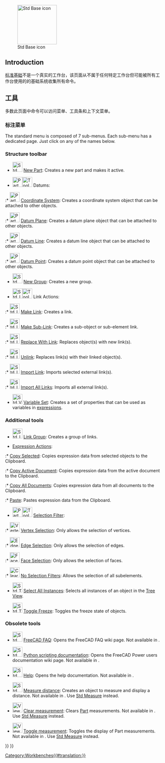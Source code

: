 <languages/>

{{Docnav
|[[Workbenches|Workbenches]]
|[[Assembly_Workbench|Assembly Workbench]]
|IconL=
|IconR=Workbench_Assembly.svg
}}

[[Image:Freecad.svg|thumb|128px|Std Base icon]]

{{TOCright}}

==Introduction==

<div class="mw-translate-fuzzy">
[[Std_Base/zh-hans|标准基础]]不是一个真实的工作台，该页面从不属于任何特定工作台但可能被所有工作台使用的的基础系统收集所有命令。
</div>

<span id="Tools"></span>
<div class="mw-translate-fuzzy">
== 工具 ==
</div>

<div class="mw-translate-fuzzy">
多数此页面中命令可以访问菜单、工具条和上下文菜单。
</div>

<span id="Standard_menu"></span>
<div class="mw-translate-fuzzy">
=== 标注菜单 ===
</div>

The standard menu is composed of 7 sub-menus. Each sub-menu has a dedicated page. Just click on any of the names below.

<!--Please keep info below synchronized with Std_Base, Standard_Menu, Std_File_Menu etc.-->
{{StdMenu
|
[[Std_File_Menu|File]]
&nbsp;&nbsp;&nbsp;
[[Std_Edit_Menu|Edit]]
&nbsp;&nbsp;&nbsp;
[[Std_View_Menu|View]]
&nbsp;&nbsp;&nbsp;
[[Std_Tools_Menu|Tools]]
&nbsp;&nbsp;&nbsp;
[[Std_Macro_Menu|Macro]]
&nbsp;&nbsp;&nbsp;
[[Std_Windows_Menu|Windows]]
&nbsp;&nbsp;&nbsp;
[[Std_Help_Menu|Help]]
}}

===Structure toolbar===

* [[File:Std_Part.svg|32px]] [[Std_Part|New Part]]: Creates a new part and makes it active.

* <span id="Part_Datums">[[File:Part_CoordinateSystem.svg|x32px]][[Image:Toolbar_flyout_arrow_blue_background.svg|x32px]] Datums: {{Version|1.1}}</span><!--Do not edit span id: the Part_Datums pages redirect here-->

:* [[File:Part_CoordinateSystem.svg|32px]] [[Part_CoordinateSystem|Coordinate System]]: Creates a coordinate system object that can be attached to other objects. {{Version|1.1}}

:* [[File:Part_DatumPlane.svg|32px]] [[Part_DatumPlane|Datum Plane]]: Creates a datum plane object that can be attached to other objects. {{Version|1.1}}

:* [[File:Part_DatumLine.svg|32px]] [[Part_DatumLine|Datum Line]]: Creates a datum line object that can be attached to other objects. {{Version|1.1}}

:* [[File:Part_DatumPoint.svg|32px]] [[Part_DatumPoint|Datum Point]]: Creates a datum point object that can be attached to other objects. {{Version|1.1}}

* [[File:Std_Group.svg|32px]] [[Std_Group|New Group]]: Creates a new group.

* <span id="Std_LinkActions">[[File:Std_LinkMake.svg|x32px]][[Image:Toolbar_flyout_arrow_blue_background.svg|x32px]] Link Actions:</span><!--Do not edit span id: the Std_LinkActions pages redirect here-->

:* [[File:Std_LinkMake.svg|32px]] [[Std_LinkMake|Make Link]]: Creates a link.

:* [[File:Std_LinkMakeRelative.svg|32px]] [[Std_LinkMakeRelative|Make Sub-Link]]: Creates a sub-object or sub-element link.

:* [[File:Std_LinkReplace.svg|32px]] [[Std_LinkReplace|Replace With Link]]: Replaces object(s) with new link(s).

:* [[File:Std_LinkUnlink.svg|32px]] [[Std_LinkUnlink|Unlink]]: Replaces link(s) with their linked object(s).

:* [[File:Std_LinkImport.svg|32px]] [[Std_LinkImport|Import Link]]: Imports selected external link(s).

:* [[File:Std_LinkImportAll.svg|32px]] [[Std_LinkImportAll|Import All Links]]: Imports all external link(s).

* [[File:Std_VarSet.svg|32px]] [[Std_VarSet|Variable Set]]: Creates a set of properties that can be used as variables in [[Expressions|expressions]]. {{Version|1.0}}

===Additional tools===

* [[File:Std_LinkMakeGroup.svg|32px]] [[Std_LinkMakeGroup|Link Group]]: Creates a group of links.

* [[Std_Expressions|Expression Actions]]:

:* [[Std_Expressions#Copy_Selected|Copy Selected]]: Copies expression data from selected objects to the Clipboard.

:* [[Std_Expressions#Copy_Active_Document|Copy Active Document]]: Copies expression data from the active document to the Clipboard.

:* [[Std_Expressions#Copy_All_Documents|Copy All Documents]]: Copies expression data from all documents to the Clipboard.

:* [[Std_Expressions#Paste|Paste]]: Pastes expression data from the Clipboard.

* [[Image:Part_SelectFilter.svg|x32px]][[Image:Toolbar_flyout_arrow_blue_background.svg|x32px]] [[Part_SelectFilter|Selection Filter]]: {{Version|1.0}}

:* [[Image:Vertex-selection.svg|32px]] [[Part_SelectFilter#Vertex_Selection|Vertex Selection]]: Only allows the selection of vertices.

:* [[Image:Edge-selection.svg|32px]] [[Part_SelectFilter#Edge_Selection|Edge Selection]]: Only allows the selection of edges.

:* [[Image:Face-selection.svg|32px]] [[Part_SelectFilter#Face_Selection|Face Selection]]: Only allows the selection of faces.

:* [[Image:Clear-selection.svg|32px]] [[Part_SelectFilter#No_Selection_Filters|No Selection Filters]]: Allows the selection of all subelements.

* [[File:Std_TreeSelectAllInstances.svg|32px]] [[Std_TreeSelectAllInstances|Select All Instances]]: Selects all instances of an object in the [[Tree_View|Tree View]].

* [[File:Std_ToggleFreeze.svg|32px]] [[Std_ToggleFreeze|Toggle Freeze]]: Toggles the freeze state of objects. {{Version|1.0}}

===Obsolete tools===

* [[File:Std_FreeCADFAQ.svg|32px]] [[Std_FreeCADFAQ|FreeCAD FAQ]]: Opens the FreeCAD FAQ wiki page. Not available in {{VersionPlus|1.1}}.

* [[File:Std_FreeCADPowerUserHub.svg|32px]] [[Std_FreeCADPowerUserHub|Python scripting documentation]]: Opens the FreeCAD Power users documentation wiki page. Not available in {{VersionPlus|1.1}}.

* [[File:Std_OnlineHelp.svg|32px]] [[Std_OnlineHelp|Help]]: Opens the help documentation. Not available in {{VersionPlus|1.1}}.

* [[Image:Std_MeasureDistance.svg|32px]] [[Std_MeasureDistance|Measure distance]]: Creates an object to measure and display a distance. Not available in {{VersionPlus|1.0}}. Use [[Std Measure|Std Measure]] instead.

* [[Image:View_Measure_Clear_All.svg|32px]] [[View_Measure_Clear_All|Clear measurement]]: Clears [[Part_Workbench|Part]]  measurements. Not available in {{VersionPlus|1.0}}. Use [[Std Measure|Std Measure]] instead.

* [[Image:View_Measure_Toggle_All.svg|32px]] [[View_Measure_Toggle_All|Toggle measurement]]: Toggles the display of Part measurements. Not available in {{VersionPlus|1.0}}. Use [[Std Measure|Std Measure]] instead.


{{Docnav
|[[Workbenches|Workbenches]]
|[[Assembly_Workbench|Assembly Workbench]]
|IconL=
|IconR=Workbench_Assembly.svg
}}

{{Std_Base_navi{{#translation:}}}}
{{Userdocnavi{{#translation:}}}}
[[Category:Workbenches{{#translation:}}]]
